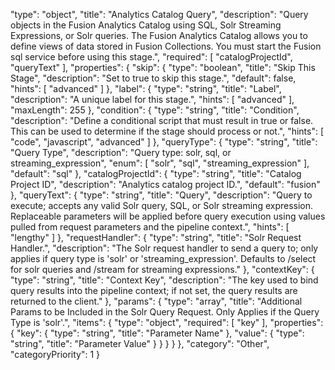   "type": "object",
  "title": "Analytics Catalog Query",
  "description": "Query objects in the Fusion Analytics Catalog using SQL, Solr Streaming Expressions, or Solr queries. The Fusion Analytics Catalog allows you to define views of data stored in Fusion Collections. You must start the Fusion sql service before using this stage.",
  "required": [
    "catalogProjectId",
    "queryText"
  ],
  "properties": {
    "skip": {
      "type": "boolean",
      "title": "Skip This Stage",
      "description": "Set to true to skip this stage.",
      "default": false,
      "hints": [
        "advanced"
      ]
    },
    "label": {
      "type": "string",
      "title": "Label",
      "description": "A unique label for this stage.",
      "hints": [
        "advanced"
      ],
      "maxLength": 255
    },
    "condition": {
      "type": "string",
      "title": "Condition",
      "description": "Define a conditional script that must result in true or false. This can be used to determine if the stage should process or not.",
      "hints": [
        "code",
        "javascript",
        "advanced"
      ]
    },
    "queryType": {
      "type": "string",
      "title": "Query Type",
      "description": "Query type: solr, sql, or streaming_expression",
      "enum": [
        "solr",
        "sql",
        "streaming_expression"
      ],
      "default": "sql"
    },
    "catalogProjectId": {
      "type": "string",
      "title": "Catalog Project ID",
      "description": "Analytics catalog project ID.",
      "default": "fusion"
    },
    "queryText": {
      "type": "string",
      "title": "Query",
      "description": "Query to execute; accepts any valid Solr query, SQL, or Solr streaming expression. Replaceable parameters will be applied before query execution using values pulled from request parameters and the pipeline context.",
      "hints": [
        "lengthy"
      ]
    },
    "requestHandler": {
      "type": "string",
      "title": "Solr Request Handler.",
      "description": "The Solr request handler to send a query to; only applies if query type is 'solr' or 'streaming_expression'. Defaults to /select for solr queries and /stream for streaming expressions."
    },
    "contextKey": {
      "type": "string",
      "title": "Context Key",
      "description": "The key used to bind query results into the pipeline context; if not set, the query results are returned to the client."
    },
    "params": {
      "type": "array",
      "title": "Additional Params to be Included in the Solr Query Request. Only Applies if the Query Type is 'solr'.",
      "items": {
        "type": "object",
        "required": [
          "key"
        ],
        "properties": {
          "key": {
            "type": "string",
            "title": "Parameter Name"
          },
          "value": {
            "type": "string",
            "title": "Parameter Value"
          }
        }
      }
    }
  },
  "category": "Other",
  "categoryPriority": 1
}
